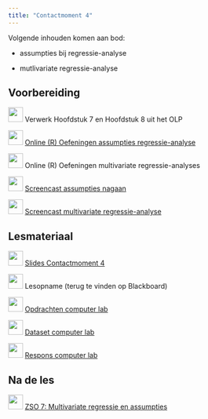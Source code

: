 ```yaml
---
title: "Contactmoment 4"
---
```


Volgende inhouden komen aan bod:

-   assumpties bij regressie-analyse

-   mutlivariate regressie-analyse

## Voorbereiding

![](/images/icons/book.png){width="30"} Verwerk Hoofdstuk 7 en Hoofdstuk 8 uit het OLP

![](/images/icons/singletutorial.png){width="30"} [Online (R) Oefeningen assumpties regressie-analyse](/Zelftest_assumpties_regressie.qmd)

![](/images/icons/singletutorial.png){width="30"} Online (R) Oefeningen multivariate regressie-analyses

![](/images/icons/zz_video_camera.png){width="30"} [Screencast assumpties nagaan](https://mediasite.uantwerpen.be/Mediasite/Channel/statistiek-b-public/watch/2c331b97e90d4b8eb69830f50f7fa71d1d)

![](/images/icons/zz_video_camera.png){width="30"} [Screencast multivariate regressie-analyse](https://mediasite.uantwerpen.be/Mediasite/Channel/statistiek-b-public/watch/fffff6295ba0430f8e65e1d8b134b6bb1d)

## Lesmateriaal

![](/images/icons/zz_slides.png){width="30"} [Slides Contactmoment 4](/PPT_STATB/Sta%20B_2025_C4_assump_meervreg.pptx)

![](/images/icons/zz_video_camera.png){width="30"} Lesopname (terug te vinden op Blackboard)

![](/images/icons/guided-practice.png){width="30"} [Opdrachten computer lab](/Contactmomenten/C4/Opdrachten_C4.qmd)

![](/images/icons/data.png){width="30"} [Dataset computer lab](/Contactmomenten/Techniek.RData)

![](/images/icons/worked-example.png){width="30"} [Respons computer lab](/Contactmomenten/C4/Respons_C4.qmd)

## Na de les

![](/images/icons/singlelab.png){width="30"} [ZSO 7: Multivariate regressie en assumpties](/ZSO/ZSO7.qmd)
